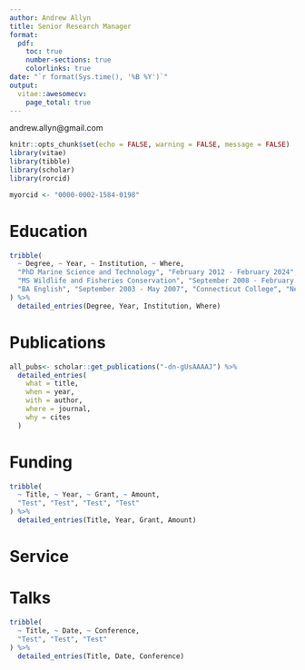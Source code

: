 ```yaml
---
author: Andrew Allyn
title: Senior Research Manager
format:
  pdf:
    toc: true
    number-sections: true
    colorlinks: true
date: "`r format(Sys.time(), '%B %Y')`"
output: 
  vitae::awesomecv:
    page_total: true
---
```


::: {.print-only .contact-block}
andrew.allyn@gmail.com
:::

```r
knitr::opts_chunk$set(echo = FALSE, warning = FALSE, message = FALSE)
library(vitae)
library(tibble)
library(scholar)
library(rorcid)

myorcid <- "0000-0002-1584-0198"
```

# Education

```r
tribble(
  ~ Degree, ~ Year, ~ Institution, ~ Where,
  "PhD Marine Science and Technology", "February 2012 - February 2024", "University of Massachusetts Amherst", "Amherst, MA",
  "MS Wildlife and Fisheries Conservation", "September 2008 - February 2012", "University of Massachusetts Amherst", "Amherst, MA",
  "BA English", "September 2003 - May 2007", "Connecticut College", "New London, CT"
) %>% 
  detailed_entries(Degree, Year, Institution, Where)
```

# Publications

```r
all_pubs<- scholar::get_publications("-dn-gUsAAAAJ") %>% 
  detailed_entries(
    what = title,
    when = year,
    with = author,
    where = journal,
    why = cites
  )
```

# Funding

```r
tribble(
  ~ Title, ~ Year, ~ Grant, ~ Amount,
  "Test", "Test", "Test", "Test"
) %>%
  detailed_entries(Title, Year, Grant, Amount)
```

# Service

# Talks

```r
tribble(
  ~ Title, ~ Date, ~ Conference,
  "Test", "Test", "Test"
) %>%
  detailed_entries(Title, Date, Conference)
```
